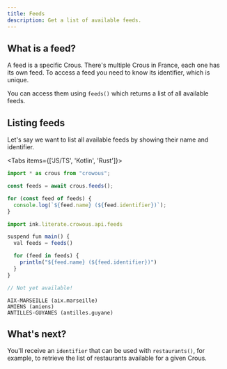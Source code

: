 ```yaml
---
title: Feeds
description: Get a list of available feeds.
---
```


 
## What is a feed?

A feed is a specific Crous. There's multiple Crous in France, each one has its own feed.
To access a feed you need to know its identifier, which is unique.

You can access them using `feeds()` which returns a list of all available feeds.

## Listing feeds

Let's say we want to list all available feeds by showing their name and identifier.

<Tabs items={['JS/TS', 'Kotlin', 'Rust']}>
```ts tab="JS/TS"
import * as crous from "crowous";

const feeds = await crous.feeds();

for (const feed of feeds) {
  console.log(`${feed.name} (${feed.identifier})`);
}
```
 
```ts tab="Kotlin"
import ink.literate.crowous.api.feeds

suspend fun main() {
  val feeds = feeds()

  for (feed in feeds) {
    println("${feed.name} (${feed.identifier})")
  }
}
```

```ts tab="Rust"
// Not yet available!
```
</Tabs>

```console title="output.txt"
AIX-MARSEILLE (aix.marseille)
AMIENS (amiens)
ANTILLES-GUYANES (antilles.guyane)
```

## What's next?

You'll receive an `identifier` that can be used with `restaurants()`, for example, to retrieve the list of restaurants available for a given Crous.
